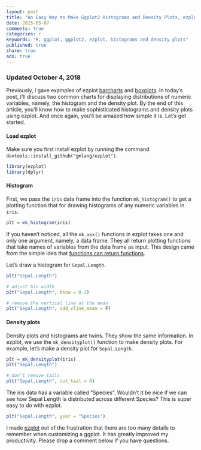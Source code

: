 ```yaml
---
layout: post
title: "An Easy Way to Make Ggplot2 Histograms and Density Plots, ezplot - Part 3"
date: 2015-05-07
comments: true
categories: r
keywords: "R, ggplot, ggplot2, ezplot, histograms and density plots"
published: true
share: true
ads: true
---
```


### Updated October 4, 2018

Previously, I gave examples of ezplot [barcharts](http://masterr.org/r/an-easy-way-to-make-ggplot2-plots-ezplot-part1/) and [boxplots](http://masterr.org/r/an-easy-way-to-make-ggplot2-boxplots-ezplot-part2/). In today's post, I'll discuss two common charts for displaying distributions of numeric variables, namely, the histogram and the density plot. By the end of this article, you'll know how to make sophisticated histograms and density plots using ezplot. And once again, you'll be amazed how simple it is. Let's get started.

#### Load ezplot

Make sure you first install ezplot by running the command `devtools::install_github("gmlang/ezplot")`.
```r
library(ezplot)
library(dplyr)
```

#### Histogram

First, we pass the `iris` data frame into the function `mk_histogram()` to get a plotting function that for drawing histograms of any numeric variables in `iris`. 
```r
plt = mk_histogram(iris)
```

If you haven't noticed, all the `mk_xxx()` functions in ezplot takes one and only one argument, namely, a data frame. They all return plotting functions that take names of variables from the data frame as input. This design came from the simple idea that [functions can return functions](http://masterr.org/r/functions-that-return-functions-part-2/). 

Let's draw a histogram for `Sepal.Length`.
```r
plt("Sepal.Length")

# adjust bin width
plt("Sepal.Length", binw = 0.2)

# remove the vertical line at the mean
plt("Sepal.Length", add_vline_mean = F)
```

#### Density plots

Density plots and histograms are twins. They show the same information. In ezplot, we use
the `mk_densityplot()` function to make density plots. For example, let's make a density plot for `Sepal.Length`.
```r
plt = mk_densityplot(iris)
plt("Sepal.Length")

# don't remove tails
plt("Sepal.Length", cut_tail = 0)
```

The iris data has a variable called "Species". Wouldn't it be nice if we can see how Sepal Length is distributed across different Species? This is super easy to do with ezplot.
```r
plt("Sepal.Length", yvar = "Species")
```

I made [ezplot](https://leanpub.com/ezplot) out of the frustration that there are too many details to remember when customizing a ggplot. It has greatly improved my productivity. Please drop a comment below if you have questions.

